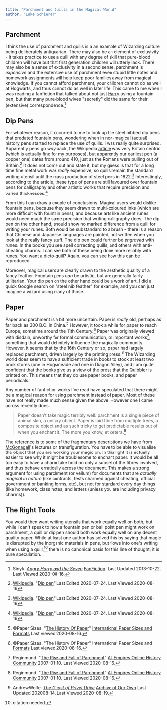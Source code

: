 ```yaml
---
title: "Parchment and Quills in the Magical World"
author: "Luke Schierer"
---
```


## Parchment

I think the use of parchment and quills is a an example of Wizarding culture
being deliberately antiquarian.  There may also be an element of exclusivity -
it takes practice to use a quill with any degree of skill that pure-blood
children will have but that first generation children will utterly lack.  There
may also be a sense of exclusivity in a second sense, parchment is *expensive*
and the extensive use of parchment even stupid little notes and homework
assignments will help keep poor families away from magical knowledge.  If you
cannot afford parchment, your children cannot do as well at Hogwarts, and thus
cannot do as well in later life. This came to me when I was reading a fanfiction
that talked about not just [Harry] using a fountain pen, but that many pure-blood
wives "secretly" did the same for their (extensive) correspondence.[^200816-3]

## Dip Pens

For whatever reason, it occurred to me to look up the steel nibbed dip pens that
predated fountain pens, wondering when in non-magical (actual) history pens
started to replace the use of quills.  I was really quite surprised.  Apparently
pens go *way* back, the Wikipedia [article][Dip pen] was very Britain centric
(which is actually fine for my purposes), but apparently our earliest pen (a
copper one) dates from around 410, just as the Romans were pulling out of
Britain.[^200816-4] It does not come out and state it, but my guess is that for
a long time fine metal work was *really* expensive, so quills remain the
standard writing utensil until the mass production of steel pens in
1822.[^200816-5]  Interestingly, according to the article, these type of pens
are still favoured over fountain pens for calligraphy and other artistic works
that require precision and varied thicknesses.[^200816-6]

From this I can draw a couple of conclusions.  Magical users would dislike
fountain pens, because they seem drawn to multi-coloured inks (which are more
difficult with fountain pens), and because arts like ancient runes would need
much the same precision that writing calligraphy does.  The dip pen on the other
hand, should show no marked difference from a quill for writing your runes.
Both would be substandard to a brush - there is a reason that Chinese and
Japanese languages are painted, not written when you look at the really fancy
stuff. The dip pen could further be *engraved* with runes.  In the books you see
spell correcting quills, and others with anti-cheating charms.  I can see both
of these being done more reliably with runes.  You want a dicto-quill?  Again,
you can see how this can be reproduced.

Moreover, magical users are clearly drawn to the aesthetic quality of a fancy
feather.  Fountain pens *can* be artistic, but are generally fairly utilitarian.
Your dip pen on the other hand could be a work of art.  I did a quick Google
search on "steel nib feather" for example, and you can just imagine a wizard
using many of those.

## Paper

Paper and parchment is a bit more uncertain.  Paper is *really* old, perhaps as
far back as 300 B.C. in China.[^200816-7]  However, it took a while for paper
to reach Europe, sometime around the 11th Century.[^200816-8]  Paper was
originally viewed with disdain, unworthy for formal communication, or important
works[^200816-9]; something that would definitely influence the magically
community.  However, it seems that by the 16th Century or so, paper had largely
replaced parchment, driven largely by the printing press.[^200816-10] The
Wizarding world does seem to have a sufficient trade in books to stock at least
two book stores (one in Hogsmeade and one in Diagon Alley), and I am quite
confident that the books give us a view of the press that the Quibbler is
printed on.  This means that they do use paper books, and paper periodicals.

Any number of fanfiction works I've read have speculated that there might be a
magical reason for using parchment instead of paper.  Most of these have not
really made much sense given the above.  However one I came across recently
does.

> Paper doesn’t take magic terribly well: parchment is a single piece of
animal skin, a unitary object. Paper is laid fibre from multiple trees, a
composite object and as such tricky to get predictable results out of when you
enchant it. The more you know, et cetera.[^200819-1]

The reference is to some of the fragmentary descriptions we have from
[McGonagall]'s lectures on transfiguration.  You have to be able to visualise
the object that you are working your magic on.  In this light it is actually
easier to see why it might be troublesome to enchant paper.  It would be all
too easy to have a charm take hold on only a subset of the fibres involved, and
thus behave erratically across the document.  This makes a strong argument for
using parchment (or vellum) for documents that are *actually magical in nature*
(like contracts, tests charmed against cheating, official government or banking
forms, etc), but not for standard every day things (like homework, class notes,
and letters (unless you are including privacy charms)).

## The Right Tools

You would then want writing utensils that work equally well on both, but while
I can't speak to how a fountain pen or ball point pen might work on parchment, a
quill or dip pen should both work equally well on any decent quality paper.  While
at least one author has solved this by saying that magic is disrupted by the
inorganic materials in pens, but flows into one's writing when using a quill,[^230804]
there is no canonical basis for this line of thought; it is pure speculation.

[McGonagall]: <../../people/mcgonagall/minerva>

[Dip pen]: https://en.wikipedia.org/wiki/Dip_pen

[Harry]: <../../people/potter/harry_james>

[Wikipedia]: https://en.wikipedia.org/

[^230804]: citation needed.

[^200819-1]: AndrewWolfe. _[The Ghost of Privet Drive](https://archiveofourown.org/works/21500365)_
    [Archive of Our Own](https://archiveofourown.org) Last Updated 202008-14. Last Viewed 2020-08-19.

[^200816-3]: Sinyk. _[Angry Harry and the Seven](https://www.fanfiction.net/s/9750991)_
    [FanFiction](https://www.fanfiction.net/). Last Updated 2013-10-22. Last Viewed
    2020-08-16.

[^200816-4]: [Wikipedia](https://en.wikipedia.org/).
    "[Dip pen]" Last Edited 2020-07-24. Last Viewed 2020-08-16

[^200816-5]: [Wikipedia](https://en.wikipedia.org/).
    "[Dip pen]" Last Edited 2020-07-24. Last
    Viewed 2020-08-16

[^200816-6]: [Wikipedia](https://en.wikipedia.org/).
    "[Dip pen]" Last Edited 2020-07-24. Last
    Viewed 2020-08-16

[^200816-7]: ©Paper Sizes. "[The History Of Paper](https://www.papersizes.org/paper-history-overview.htm)"
    [International Paper Sizes and Formats](https://www.papersizes.org/) Last viewed 2020-08-16.

[^200816-8]: ©Paper Sizes. "[The History Of Paper](https://www.papersizes.org/paper-history-overview.htm)"
    [International Paper Sizes and Formats](https://www.papersizes.org/) Last viewed
    2020-08-16.

[^200816-9]: Reginmund. "[The Rise and Fall of Parchment](http://www.allempires.com/article/index.php?q=parchment)"
    [All Empires Online History Community](http://www.allempires.com/) 2007-01-10. Last Viewed 2020-08-16.

[^200816-10]: Reginmund. "[The Rise and Fall of Parchment](http://www.allempires.com/article/index.php?q=parchment)"
    [All Empires Online History Community](http://www.allempires.com/) 2007-01-10.
    Last Viewed 2020-08-16.

[^210220-2]: you see this in a number of works, but I currently remember:
    * Shygui. _[A Fateful Walk](https://www.fanfiction.net/s/12150047)_
        [Chapter 8](https://www.fanfiction.net/s/12150047/8/A-Fateful-Walk).
        Updated: 2018-09-05; Published: 2016-09-15; Last Viewed: 2021-02-20.
    * Sinyk. _[Angry Harry and the Seven](https://www.fanfiction.net/s/9750991)_
        [Chapter 7](https://www.fanfiction.net/s/9750991/17/Angry-Harry-and-the-Seven)
        Updated: 2013-10-22; Published: 2013-10-09; Last Viewed 2021-02-20.

